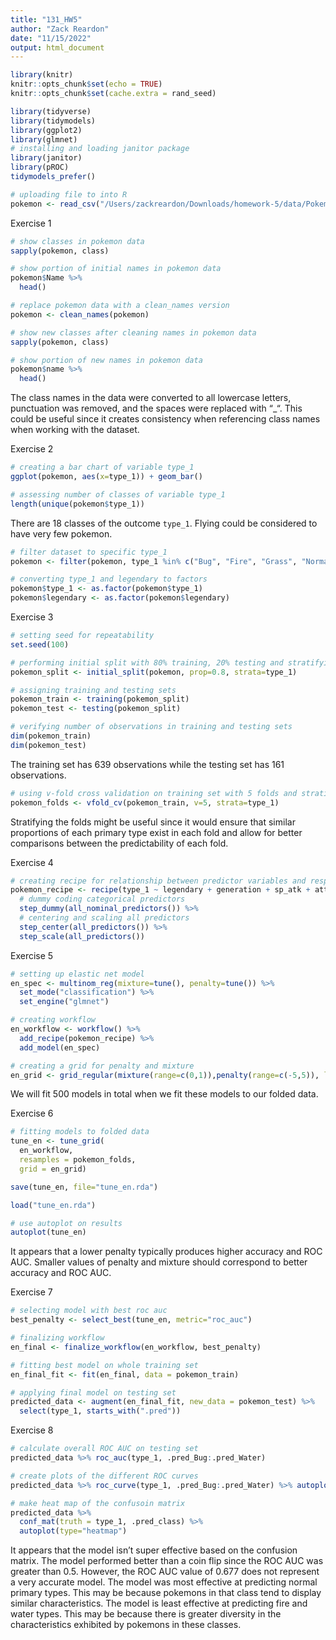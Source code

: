 ```yaml
---
title: "131_HW5"
author: "Zack Reardon"
date: "11/15/2022"
output: html_document
---
```


```r
library(knitr)
knitr::opts_chunk$set(echo = TRUE)
knitr::opts_chunk$set(cache.extra = rand_seed)
```

```r
library(tidyverse)
library(tidymodels)
library(ggplot2)
library(glmnet)
# installing and loading janitor package
library(janitor)
library(pROC)
tidymodels_prefer()

# uploading file to into R
pokemon <- read_csv("/Users/zackreardon/Downloads/homework-5/data/Pokemon.csv")
```

Exercise 1

```r
# show classes in pokemon data
sapply(pokemon, class)

# show portion of initial names in pokemon data
pokemon$Name %>%
  head()

# replace pokemon data with a clean_names version
pokemon <- clean_names(pokemon)

# show new classes after cleaning names in pokemon data
sapply(pokemon, class)

# show portion of new names in pokemon data
pokemon$name %>%
  head()
```
The class names in the data were converted to all lowercase letters, punctuation was removed, and the spaces were replaced with "_". This could be useful since it creates consistency when referencing class names when working with the dataset.

Exercise 2

```r
# creating a bar chart of variable type_1
ggplot(pokemon, aes(x=type_1)) + geom_bar()

# assessing number of classes of variable type_1
length(unique(pokemon$type_1))
```
There are 18 classes of the outcome `type_1`. Flying could be considered to have very few pokemon.

```r
# filter dataset to specific type_1
pokemon <- filter(pokemon, type_1 %in% c("Bug", "Fire", "Grass", "Normal", "Water", "Psychic"))

# converting type_1 and legendary to factors
pokemon$type_1 <- as.factor(pokemon$type_1)
pokemon$legendary <- as.factor(pokemon$legendary)
```

Exercise 3

```r
# setting seed for repeatability
set.seed(100)

# performing initial split with 80% training, 20% testing and stratifying on type_1
pokemon_split <- initial_split(pokemon, prop=0.8, strata=type_1)

# assigning training and testing sets
pokemon_train <- training(pokemon_split)
pokemon_test <- testing(pokemon_split)

# verifying number of observations in training and testing sets
dim(pokemon_train)
dim(pokemon_test)
```
The training set has 639 observations while the testing set has 161 observations.

```r
# using v-fold cross validation on training set with 5 folds and stratifying on type_1
pokemon_folds <- vfold_cv(pokemon_train, v=5, strata=type_1)
```
Stratifying the folds might be useful since it would ensure that similar proportions of each primary type exist in each fold and allow for better comparisons between the predictability of each fold.

Exercise 4

```r
# creating recipe for relationship between predictor variables and response
pokemon_recipe <- recipe(type_1 ~ legendary + generation + sp_atk + attack + speed + defense + hp + sp_def, data=pokemon_train) %>%
  # dummy coding categorical predictors
  step_dummy(all_nominal_predictors()) %>%
  # centering and scaling all predictors
  step_center(all_predictors()) %>%
  step_scale(all_predictors())
```

Exercise 5

```r
# setting up elastic net model
en_spec <- multinom_reg(mixture=tune(), penalty=tune()) %>%
  set_mode("classification") %>%
  set_engine("glmnet")

# creating workflow
en_workflow <- workflow() %>%
  add_recipe(pokemon_recipe) %>%
  add_model(en_spec)

# creating a grid for penalty and mixture
en_grid <- grid_regular(mixture(range=c(0,1)),penalty(range=c(-5,5)), levels=10)
```
We will fit 500 models in total when we fit these models to our folded data.

Exercise 6

```r
# fitting models to folded data
tune_en <- tune_grid(
  en_workflow,
  resamples = pokemon_folds, 
  grid = en_grid)

save(tune_en, file="tune_en.rda")
```

```r
load("tune_en.rda")

# use autoplot on results
autoplot(tune_en)
```

It appears that a lower penalty typically produces higher accuracy and ROC AUC. Smaller values of penalty and mixture should correspond to better accuracy and ROC AUC.

Exercise 7

```r
# selecting model with best roc auc
best_penalty <- select_best(tune_en, metric="roc_auc")

# finalizing workflow
en_final <- finalize_workflow(en_workflow, best_penalty)

# fitting best model on whole training set
en_final_fit <- fit(en_final, data = pokemon_train)

# applying final model on testing set
predicted_data <- augment(en_final_fit, new_data = pokemon_test) %>%
  select(type_1, starts_with(".pred"))
```

Exercise 8

```r
# calculate overall ROC AUC on testing set
predicted_data %>% roc_auc(type_1, .pred_Bug:.pred_Water)

# create plots of the different ROC curves
predicted_data %>% roc_curve(type_1, .pred_Bug:.pred_Water) %>% autoplot()

# make heat map of the confusoin matrix
predicted_data %>%
  conf_mat(truth = type_1, .pred_class) %>%
  autoplot(type="heatmap")
```

It appears that the model isn't super effective based on the confusion matrix. The model performed better than a coin flip since the ROC AUC was greater than 0.5. However, the ROC AUC value of 0.677 does not represent a very accurate model. The model was most effective at predicting normal primary types. This may be because pokemons in that class tend to display similar characteristics. The model is least effective at predicting fire and water types. This may be because there is greater diversity in the characteristics exhibited by pokemons in these classes.